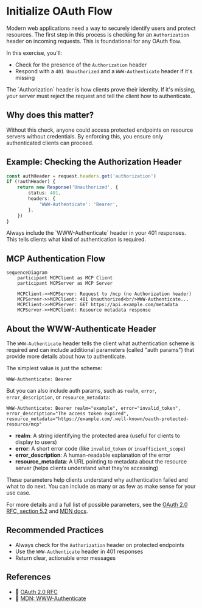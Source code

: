 # Initialize OAuth Flow

Modern web applications need a way to securely identify users and protect resources. The first step in this process is checking for an `Authorization` header on incoming requests. This is foundational for any OAuth flow.

In this exercise, you'll:

- Check for the presence of the `Authorization` header
- Respond with a `401 Unauthorized` and a `WWW-Authenticate` header if it's missing

<callout-info>
	The `Authorization` header is how clients prove their identity. If it's
	missing, your server must reject the request and tell the client how to
	authenticate.
</callout-info>

## Why does this matter?

Without this check, anyone could access protected endpoints on resource servers without credentials. By enforcing this, you ensure only authenticated clients can proceed.

## Example: Checking the Authorization Header

```ts
const authHeader = request.headers.get('authorization')
if (!authHeader) {
	return new Response('Unauthorized', {
		status: 401,
		headers: {
			'WWW-Authenticate': 'Bearer',
		},
	})
}
```

<callout-warning>
	Always include the `WWW-Authenticate` header in your 401 responses. This tells
	clients what kind of authentication is required.
</callout-warning>

## MCP Authentication Flow

```mermaid
sequenceDiagram
    participant MCPClient as MCP Client
    participant MCPServer as MCP Server

    MCPClient->>MCPServer: Request to /mcp (no Authorization header)
    MCPServer->>MCPClient: 401 Unauthorized<br/>WWW-Authenticate...
    MCPClient->>MCPServer: GET https://api.example.com/metadata
    MCPServer->>MCPClient: Resource metadata response
```

## About the WWW-Authenticate Header

The `WWW-Authenticate` header tells the client what authentication scheme is required and can include additional parameters (called "auth params") that provide more details about how to authenticate.

The simplest value is just the scheme:

```
WWW-Authenticate: Bearer
```

But you can also include auth params, such as `realm`, `error`, `error_description`, or `resource_metadata`:

```
WWW-Authenticate: Bearer realm="example", error="invalid_token", error_description="The access token expired", resource_metadata="https://example.com/.well-known/oauth-protected-resource/mcp"
```

- **realm**: A string identifying the protected area (useful for clients to display to users)
- **error**: A short error code (like `invalid_token` or `insufficient_scope`)
- **error_description**: A human-readable explanation of the error
- **resource_metadata**: A URL pointing to metadata about the resource server (helps clients understand what they're accessing)

These parameters help clients understand why authentication failed and what to do next. You can include as many or as few as make sense for your use case.

For more details and a full list of possible parameters, see the [OAuth 2.0 RFC, section 5.2](https://datatracker.ietf.org/doc/html/rfc6749#section-5.2) and [MDN docs](https://developer.mozilla.org/en-US/docs/Web/HTTP/Headers/WWW-Authenticate).

## Recommended Practices

- Always check for the `Authorization` header on protected endpoints
- Use the `WWW-Authenticate` header in 401 responses
- Return clear, actionable error messages

## References

- 📜 [OAuth 2.0 RFC](https://datatracker.ietf.org/doc/html/rfc6749#section-3.1)
- 📜 [MDN: WWW-Authenticate](https://developer.mozilla.org/en-US/docs/Web/HTTP/Headers/WWW-Authenticate)
